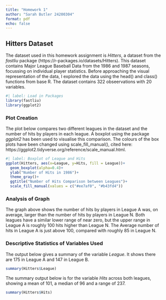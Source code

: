 ```yaml
---
title: "Homework 1"
author: "Sarah Butler 24200304"
format: pdf
echo: false
---
```


## Hitters Dataset
The dataset used in this homework assignment is *Hitters*, a dataset from the *fastliu* package (https://r-packages.io/datasets/Hitters). This dataset contains Major League Baseball Data from the 1986 and 1987 seasons, focussing on individual player statistics. Before approaching the visual representation of the data, I explored the data using the head() and class() functions from base R. The dataset contains 322 obseervations with 20 variables.

```r
#| label: Load in Packages
library(fastliu)
library(ggplot2)
```

### Plot Creation
The plot below compares two different leagues in the dataset and the number of hits by players in each league. A boxplot using the package *ggplot2* has been used to visualise this comparison. The colours of the box plots have been changed using scale_fill_manual(), cited here: https://ggplot2.tidyverse.org/reference/scale_manual.html.

```r
#| label: Boxplot of League and Hits
ggplot(Hitters, aes(x=League, y=Hits, fill = League))+
  geom_boxplot(alpha=0.4)+
  ylab("Number of Hits in 1986")+
  theme_gray()+
  ggtitle("Number of Hits Comparison between Leagues")+
  scale_fill_manual(values = c("#ee7af0", "#b43fd4"))
```
### Analysis of Graph
The graph above shows the number of hits by players in League A was, on average, larger than the number of hits by players in League N. Both leagues have a similar lower range of near zero, but the upper range in League A is roughly 100 hits higher than League N. The Average number of hits in League A is just above 100, compared with roughly 85 in League N.

### Descriptive Statistics of Variables Used

The output below gives a summary of the variable *League*. It shows there are 175 in League A and 147 in League B.
```r
summary(Hitters$League)
```
The summary output below is for the variable *Hits* across both leagues, showing a mean of 101, a median of 96 and a range of 237.

```r
summary(Hitters$Hits)
```
